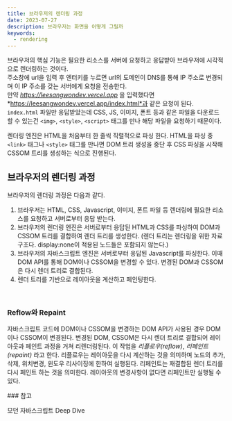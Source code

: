 ```yaml
---
title: 브라우저의 렌더링 과정
date: 2023-07-27
description: 브라우저는 화면을 어떻게 그릴까
keywords:
  - rendering
---
```


브라우저의 핵심 기능은 필요한 리소스를 서버에 요청하고 응답받아 브라우저에 시각적으로 렌더링하는 것이다.<br/>
주소창에 url을 입력 후 엔터키를 누르면 url의 도메인이 DNS를 통해 IP 주소로 변경되며 이 IP 주소를 갖는 서버에게 요청을 전송한다.<br/>
만약 *https://leesangwondev.vercel.app* 을 입력했다면 *https://leesangwondev.vercel.app/index.html*과 같은 요청이 된다.
`index.html` 파일만 응답받았는데 CSS, JS, 이미지, 폰트 등과 같은 파일을 다운로드 할 수 있는건 `<img>`, `<style>`, `<script>` 태그를 만나 해당 파일을 요청하기 때문이다.

렌더링 엔진은 HTML을 처음부터 한 줄씩 직렬적으로 파싱 한다. HTML을 파싱 중 `<link>` 태그나 `<style>` 태그를 만나면 DOM 트리 생성을 중단 후 CSS 파싱을 시작해 CSSOM 트리를 생성하는 식으로 진행된다.

## 브라우저의 렌더링 과정

브라우저의 렌더링 과정은 다음과 같다.

1. 브라우저는 HTML, CSS, Javascript, 이미지, 폰트 파일 등 렌더링에 필요한 리소스를 요청하고 서버로부터 응답 받는다.
2. 브라우저의 렌더링 엔진은 서버로부터 응답된 HTML과 CSS를 파싱하여 DOM과 CSSOM 트리를 결합하여 렌더 트리를 생성한다. (렌더 트리는 렌더링을 위한 자료구조다. display:none이 적용된 노드들은 포함되지 않는다.)
3. 브라우저의 자바스크립트 엔진은 서버로부터 응답된 Javascript를 파싱한다. 이때 DOM API를 통해 DOM이나 CSSOM을 변경할 수 있다. 변경된 DOM과 CSSOM은 다시 렌더 트리로 결합된다.
4. 렌더 트리를 기반으로 레이아웃을 계산하고 페인팅한다.

<br />

### Reflow와 Repaint

자바스크립트 코드에 DOM이나 CSSOM을 변경하는 DOM API가 사용된 경우 DOM이나 CSSOM이 변경된다. 변경된 DOM, CSSOM은 다시 렌더 트리로 결합되어 레이아웃과 페인트 과정을 거쳐 리렌더링된다. 이 작업을 _리플로우(reflow)_, _리페인트(repaint)_ 라고 한다.
리플로우는 레이아웃을 다시 계산하는 것을 의미하며 노드의 추가, 삭제, 위치변경, 윈도우 리사이징에 한하여 실행된다. 리페인트는 재결합된 렌더 트리를 다시 페인트 하는 것을 의미한다.
레이아웃의 변경사항이 없다면 리페인트만 실행될 수 있다.

<div className="post_ref">
  ### 참고
  <p>모던 자바스크립트 Deep Dive</p>
</div>
